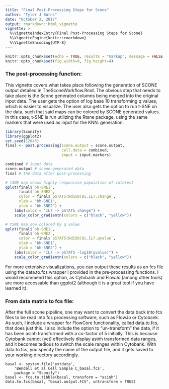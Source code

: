 ```yaml
---
title: "Final Post-Processing Steps for Scone"
author: "Tyler J Burns"
date: "October 2, 2017"
output: rmarkdown::html_vignette
vignette: >
  %\VignetteIndexEntry{Final Post-Processing Steps for Scone}
  %\VignetteEngine{knitr::rmarkdown}
  %\VignetteEncoding{UTF-8}
---
```


```r
knitr::opts_chunk$set(echo = TRUE, results = "markup", message = FALSE, warning = FALSE)
knitr::opts_chunk$set(fig.width=6, fig.height=4) 
```

### The post-processing function:  
This vignette covers what takes place following the generation of SCONE output detailed in TheSconeWorkflow.Rmd. The obvious step that needs to take place is the Scone generated columns being merged into the original input data. The user gets the option of log base 10 transforming q values, which is easier to visualize. The user also gets the option to run t-SNE on the data, such that said maps can be colored by SCONE generated values. In this case, t-SNE is run utilizing the Rtsne package, using the same markers that were used as input for the KNN. generation. 

```r
library(Sconify)
library(ggplot2)
set.seed(12043)
final <- post.processing(scone.output = scone.output,
                         cell.data = combined,
                         input = input.markers)

combined # input data
scone.output # scone-generated data
final # the data after post-processing

# tSNE map shows highly responsive population of interest
qplot(final$`bh-SNE1`, 
      final$`bh-SNE2`, 
      color = final$`pSTAT5(Nd150)Di.IL7.change`, 
      xlab = "bh-SNE1",
      ylab = "bh-SNE2") + 
    labs(color = "IL7 -> pSTAT5 change") + 
    scale_color_gradientn(colors = c("black", "yellow")) 

# tSNE map now colored by q value
qplot(final$`bh-SNE1`, 
      final$`bh-SNE2`, 
      color = final$`pSTAT5(Nd150)Di.IL7.qvalue`, 
      xlab = "bh-SNE1",
      ylab = "bh-SNE2") + 
    labs(color = "IL7 -> pSTAT5 -log10(qvalue)") + 
    scale_color_gradientn(colors = c("black", "yellow"))
```

For more extensive visualizations, you can output these results as an fcs file using the data.to.fcs wrapper I provided in the pre-processing functions. I would recommend this option, as Cytobank and FlowJo (among other tools) are more accessable than ggplot2 (although it is a great tool if you have learned it).

### From data matrix to fcs file:
After the full scone pipeline, one may want to convert the data back into fcs files to be read into fcs processing software, such as FlowJo or Cytobank. As such, I include a wrapper for FlowCore functionality, called data.to.fcs, that does just this. I also include the option to "un-transform" the data, if it has been asinh transformed with a co-factor of 5 initially. This is because Cytobank cannot (yet) effectively display asinh transformed data ranges, and it becomes tedious to switch the scale ranges within Cytobank. With data.to.fcs, you specify the name of the output file, and it gets saved to your working directory accordingly.

```
basal <- system.file('extdata',
    'Bendall et al Cell Sample C_basal.fcs',
    package = "Sconify")
basal <- fcs.to.tibble(basal, transform = "asinh")
data.to.fcs(basal, "basal.output.FCS", untransform = TRUE)

```


